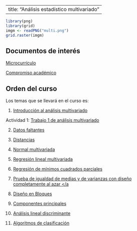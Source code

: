 
---
title: "Análisis estadístico multivariado"
---

```r

library(png)
library(grid)
imgm <- readPNG("multi.png")
grid.raster(imgm)

```



## Documentos de interés

[Microcurrículo](https://github.com/estadisticaITM/estadisticaITM.github.io/blob/master/FDE%20018%20Estad%C3%ADstica%20Multivariada%20(00000002).docx)

[Compromiso académico](https://github.com/estadisticaITM/estadisticaITM.github.io/blob/master/compromiso%20multivariado.docx)



## Orden del curso



Los temas que se llevará en el curso es:

1. <a href="pp1.html" target="_blank"> Introducción al análisis multivariado</a>


Actividad 1: <a href="wjo1multi.html" target="_blank"> Trabajo 1 de análisis multivariado</a>


2. <a href="missdata.html" target="_blank"> Datos faltantes </a>

3. <a href="distancias.html" target="_blank"> Distancias </a>

4. <a href="normmulti.html" target="_blank"> Normal multivariada </a>

5. <a href="regrelineal.html" target="_blank"> Regresión lineal multivariada </a>

6. <a href="pls.html" target="_blank"> Regresión de mínimos cuadrados parciales </a>

7. <a href="diseñoazar.html" target="_blank"> Prueba de igualdad de medias y de varianzas con diseño completamente al azar </a

8. <a href="diseñobloque.html" target="_blank"> Diseño en Bloques </a>

9. <a href="componentes.html" target="_blank"> Componentes principales </a>

10. <a href="lda.html" target="_blank"> Análisis lineal discriminante </a>

11. <a href="rlc.html" target="_blank"> Algoritmos de clasificación 


